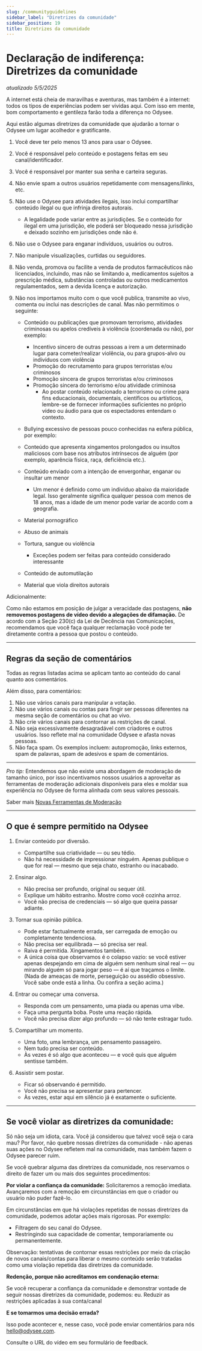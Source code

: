 ```yaml
---
slug: /communityguidelines
sidebar_label: "Diretrizes da comunidade"
sidebar_position: 19
title: Diretrizes da comunidade
---
```


# Declaração de indiferença: Diretrizes da comunidade

_atualizado 5/5/2025_

A internet está cheia de maravilhas e aventuras, mas também é a internet: todos os tipos de experiências podem ser vividas aqui. Com isso em mente, bom comportamento e gentileza farão toda a diferença no Odysee.

Aqui estão algumas diretrizes da comunidade que ajudarão a tornar o Odysee um lugar acolhedor e gratificante.

1. Você deve ter pelo menos 13 anos para usar o Odysee.
2. Você é responsável pelo conteúdo e postagens feitas em seu canal/identificador.
3. Você é responsável por manter sua senha e carteira seguras.
4. Não envie spam a outros usuários repetidamente com mensagens/links, etc.
5. Não use o Odysee para atividades ilegais, isso inclui compartilhar conteúdo ilegal ou que infrinja direitos autorais.
   - A legalidade pode variar entre as jurisdições. Se o conteúdo for ilegal em uma jurisdição, ele poderá ser bloqueado nessa jurisdição e deixado sozinho em jurisdições onde não é.
6. Não use o Odysee para enganar indivíduos, usuários ou outros.
7. Não manipule visualizações, curtidas ou seguidores.
8. Não venda, promova ou facilite a venda de produtos farmacêuticos não licenciados, incluindo, mas não se limitando a, medicamentos sujeitos a prescrição médica, substâncias controladas ou outros medicamentos regulamentados, sem a devida licença e autorização.
9. Não nos importamos muito com o que você publica, transmite ao vivo, comenta ou inclui nas descrições de canal. Mas não permitimos o seguinte:

   - Conteúdo ou publicações que promovam terrorismo, atividades criminosas ou apelos credíveis à violência (coordenada ou não), por exemplo:

     - Incentivo sincero de outras pessoas a irem a um determinado lugar para cometer/realizar violência, ou para grupos-alvo ou indivíduos com violência
     - Promoção do recrutamento para grupos terroristas e/ou criminosos
     - Promoção sincera de grupos terroristas e/ou criminosos
     - Promoção sincera do terrorismo e/ou atividade criminosa
       - Ao postar conteúdo relacionado a terrorismo ou crime para fins educacionais, documentais, científicos ou artísticos, lembre-se de fornecer informações suficientes no próprio vídeo ou áudio para que os espectadores entendam o contexto.

   - Bullying excessivo de pessoas pouco conhecidas na esfera pública, por exemplo:
   - Conteúdo que apresenta xingamentos prolongados ou insultos maliciosos com base nos atributos intrínsecos de alguém (por exemplo, aparência física, raça, deficiência etc.).
   - Conteúdo enviado com a intenção de envergonhar, enganar ou insultar um menor

     - Um menor é definido como um indivíduo abaixo da maioridade legal. Isso geralmente significa qualquer pessoa com menos de 18 anos, mas a idade de um menor pode variar de acordo com a geografia.

   - Material pornográfico
   - Abuso de animais
   - Tortura, sangue ou violência
     - Exceções podem ser feitas para conteúdo considerado interessante
   - Conteúdo de automutilação
   - Material que viola direitos autorais

Adicionalmente:

Como não estamos em posição de julgar a veracidade das postagens, **não removemos postagens de vídeo devido a alegações de difamação.** De acordo com a Seção 230(c) da Lei de Decência nas Comunicações, recomendamos que você faça qualquer reclamação você pode ter diretamente contra a pessoa que postou o conteúdo.

---

## Regras da seção de comentários

Todas as regras listadas acima se aplicam tanto ao conteúdo do canal quanto aos comentários.

Além disso, para comentários:

1. Não use vários canais para manipular a votação.
2. Não use vários canais ou contas para fingir ser pessoas diferentes na mesma seção de comentários ou chat ao vivo.
3. Não crie vários canais para contornar as restrições de canal.
4. Não seja excessivamente desagradável com criadores e outros usuários. Isso reflete mal na comunidade Odysee e afasta novas pessoas.
5. Não faça spam. Os exemplos incluem: autopromoção, links externos, spam de palavras, spam de adesivos e spam de comentários.

---

_Pro tip:_ Entendemos que não existe uma abordagem de moderação de tamanho único, por isso incentivamos nossos usuários a aproveitar as ferramentas de moderação adicionais disponíveis para eles e moldar sua experiência no Odysee de forma alinhada com seus valores pessoais.

Saber mais [Novas Ferramentas de Moderação](https://odysee.com/@odyseebr:1/modera%C3%A7ao:c)

---

## O que é sempre permitido na Odysee

1. Enviar conteúdo por diversão.

   - Compartilhe sua criatividade — ou seu tédio.
   - Não há necessidade de impressionar ninguém. Apenas publique o que for real — mesmo que seja chato, estranho ou inacabado.

2. Ensinar algo.

   - Não precisa ser profundo, original ou sequer útil.
   - Explique um hábito estranho. Mostre como você cozinha arroz.
   - Você não precisa de credenciais — só algo que queira passar adiante.

3. Tornar sua opinião pública.

   - Pode estar factualmente errada, ser carregada de emoção ou completamente tendenciosa.
   - Não precisa ser equilibrada — só precisa ser real.
   - Raiva é permitida. Xingamentos também.
   - A única coisa que observamos é o colapso vazio: se você estiver apenas despejando em cima de alguém sem nenhum sinal real — ou mirando alguém só para jogar peso — é aí que traçamos o limite. (Nada de ameaças de morte, perseguição ou assédio obsessivo. Você sabe onde está a linha. Ou confira a seção acima.)

4. Entrar ou começar uma conversa.

   - Responda com um pensamento, uma piada ou apenas uma vibe.
   - Faça uma pergunta boba. Poste uma reação rápida.
   - Você não precisa dizer algo profundo — só não tente estragar tudo.

5. Compartilhar um momento.

   - Uma foto, uma lembrança, um pensamento passageiro.
   - Nem tudo precisa ser conteúdo.
   - Às vezes é só algo que aconteceu — e você quis que alguém sentisse também.

6. Assistir sem postar.

   - Ficar só observando é permitido.
   - Você não precisa se apresentar para pertencer.
   - Às vezes, estar aqui em silêncio já é exatamente o suficiente.

---

## Se você violar as diretrizes da comunidade:

Só não seja um idiota, cara. Você já considerou que talvez você seja o cara mau? Por favor, não quebre nossas diretrizes da comunidade - não apenas suas ações no Odysee refletem mal na comunidade, mas também fazem o Odysee parecer ruim.

Se você quebrar alguma das diretrizes da comunidade, nos reservamos o direito de fazer um ou mais dos seguintes procedimentos:

**Por violar a confiança da comunidade:**
Solicitaremos a remoção imediata. Avançaremos com a remoção em circunstâncias em que o criador ou usuário não puder fazê-lo.

Em circunstâncias em que há violações repetidas de nossas diretrizes da comunidade, podemos adotar ações mais rigorosas. Por exemplo:

- Filtragem do seu canal do Odysee.
- Restringindo sua capacidade de comentar, temporariamente ou permanentemente.

Observação: tentativas de contornar essas restrições por meio da criação de novos canais/contas para liberar o mesmo conteúdo serão tratadas como uma violação repetida das diretrizes da comunidade.

**Redenção, porque não acreditamos em condenação eterna:**

Se você recuperar a confiança da comunidade e demonstrar vontade de seguir nossas diretrizes da comunidade, podemos:
eu. Reduzir as restrições aplicadas à sua conta/canal

**E se tomarmos uma decisão errada?**

Isso pode acontecer e, nesse caso, você pode enviar comentários para nós hello@odysee.com.

Consulte o URL do vídeo em seu formulário de feedback.
